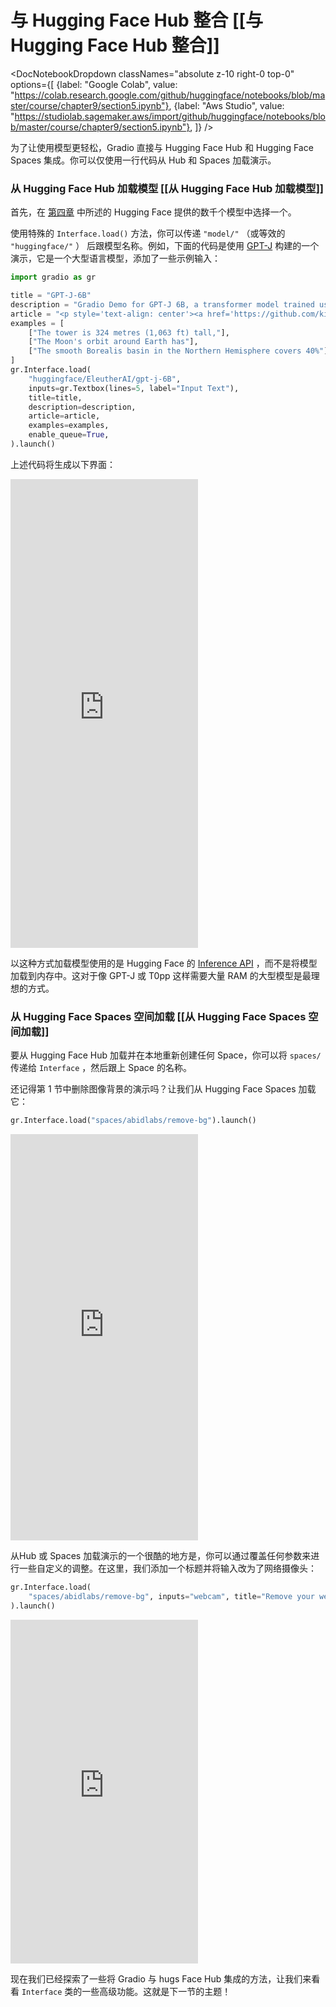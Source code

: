 # 与 Hugging Face Hub 整合 [[与 Hugging Face Hub 整合]]


<DocNotebookDropdown
  classNames="absolute z-10 right-0 top-0"
  options={[
    {label: "Google Colab", value: "https://colab.research.google.com/github/huggingface/notebooks/blob/master/course/chapter9/section5.ipynb"},
    {label: "Aws Studio", value: "https://studiolab.sagemaker.aws/import/github/huggingface/notebooks/blob/master/course/chapter9/section5.ipynb"},
]} />

为了让使用模型更轻松，Gradio 直接与 Hugging Face Hub 和 Hugging Face Spaces 集成。你可以仅使用一行代码从 Hub 和 Spaces 加载演示。

### 从 Hugging Face Hub 加载模型 [[从 Hugging Face Hub 加载模型]]

首先，在 [第四章](/course/chapter4/2) 中所述的 Hugging Face 提供的数千个模型中选择一个。

使用特殊的 `Interface.load()` 方法，你可以传递 `"model/"` （或等效的 `"huggingface/"` ） 后跟模型名称。例如，下面的代码是使用 [GPT-J](https://huggingface.co/EleutherAI/gpt-j-6B) 构建的一个演示，它是一个大型语言模型，添加了一些示例输入：

```py
import gradio as gr

title = "GPT-J-6B"
description = "Gradio Demo for GPT-J 6B, a transformer model trained using Ben Wang's Mesh Transformer JAX. 'GPT-J' refers to the class of model, while '6B' represents the number of trainable parameters. To use it, simply add your text, or click one of the examples to load them. Read more at the links below."
article = "<p style='text-align: center'><a href='https://github.com/kingoflolz/mesh-transformer-jax' target='_blank'>GPT-J-6B: A 6 Billion Parameter Autoregressive Language Model</a></p>"
examples = [
    ["The tower is 324 metres (1,063 ft) tall,"],
    ["The Moon's orbit around Earth has"],
    ["The smooth Borealis basin in the Northern Hemisphere covers 40%"],
]
gr.Interface.load(
    "huggingface/EleutherAI/gpt-j-6B",
    inputs=gr.Textbox(lines=5, label="Input Text"),
    title=title,
    description=description,
    article=article,
    examples=examples,
    enable_queue=True,
).launch()
```
    
上述代码将生成以下界面：

<iframe src="https://course-demos-gpt-j-6B.hf.space" frameBorder="0" height="750" title="Gradio app" class="container p-0 flex-grow space-iframe" allow="accelerometer; ambient-light-sensor; autoplay; battery; camera; document-domain; encrypted-media; fullscreen; geolocation; gyroscope; layout-animations; legacy-image-formats; magnetometer; microphone; midi; oversized-images; payment; picture-in-picture; publickey-credentials-get; sync-xhr; usb; vr ; wake-lock; xr-spatial-tracking" sandbox="allow-forms allow-modals allow-popups allow-popups-to-escape-sandbox allow-same-origin allow-scripts allow-downloads"></iframe>

以这种方式加载模型使用的是 Hugging Face 的 [Inference API](https://huggingface.co/inference-api) ，而不是将模型加载到内存中。这对于像 GPT-J 或 T0pp 这样需要大量 RAM 的大型模型是最理想的方式。

### 从 Hugging Face Spaces 空间加载 [[从 Hugging Face Spaces 空间加载]]

要从 Hugging Face Hub 加载并在本地重新创建任何 Space，你可以将 `spaces/` 传递给 `Interface` ，然后跟上 Space 的名称。

还记得第 1 节中删除图像背景的演示吗？让我们从 Hugging Face Spaces 加载它：

```py
gr.Interface.load("spaces/abidlabs/remove-bg").launch()
```

<iframe src="https://course-demos-remove-bg-original.hf.space" frameBorder="0" height="650" title="Gradio app" class="container p-0 flex-grow space-iframe" allow="accelerometer; ambient-light-sensor; autoplay; battery; camera; document-domain; encrypted-media; fullscreen; geolocation; gyroscope; layout-animations; legacy-image-formats; magnetometer; microphone; midi; oversized-images; payment; picture-in-picture; publickey-credentials-get; sync-xhr; usb; vr ; wake-lock; xr-spatial-tracking" sandbox="allow-forms allow-modals allow-popups allow-popups-to-escape-sandbox allow-same-origin allow-scripts allow-downloads"></iframe>

从Hub 或 Spaces 加载演示的一个很酷的地方是，你可以通过覆盖任何参数来进行一些自定义的调整。在这里，我们添加一个标题并将输入改为了网络摄像头：

```py
gr.Interface.load(
    "spaces/abidlabs/remove-bg", inputs="webcam", title="Remove your webcam background!"
).launch()
```

<iframe src="https://course-demos-Remove-bg.hf.space" frameBorder="0" height="550" title="Gradio app" class="container p-0 flex-grow space-iframe" allow="accelerometer; ambient-light-sensor; autoplay; battery; camera; document-domain; encrypted-media; fullscreen; geolocation; gyroscope; layout-animations; legacy-image-formats; magnetometer; microphone; midi; oversized-images; payment; picture-in-picture; publickey-credentials-get; sync-xhr; usb; vr ; wake-lock; xr-spatial-tracking" sandbox="allow-forms allow-modals allow-popups allow-popups-to-escape-sandbox allow-same-origin allow-scripts allow-downloads"></iframe>

现在我们已经探索了一些将 Gradio 与 hugs Face Hub 集成的方法，让我们来看看 `Interface` 类的一些高级功能。这就是下一节的主题！